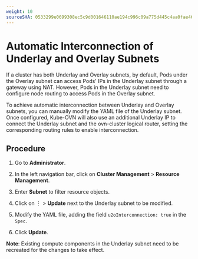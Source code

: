 ```yaml
---
weight: 10
sourceSHA: 0533299e0699308ec5c9d001646110ae194c996c09a775d445c4aa0fae465403
---
```


# Automatic Interconnection of Underlay and Overlay Subnets

If a cluster has both Underlay and Overlay subnets, by default, Pods under the Overlay subnet can access Pods' IPs in the Underlay subnet through a gateway using NAT. However, Pods in the Underlay subnet need to configure node routing to access Pods in the Overlay subnet.

To achieve automatic interconnection between Underlay and Overlay subnets, you can manually modify the YAML file of the Underlay subnet. Once configured, Kube-OVN will also use an additional Underlay IP to connect the Underlay subnet and the ovn-cluster logical router, setting the corresponding routing rules to enable interconnection.

## Procedure

1. Go to **Administrator**.

2. In the left navigation bar, click on **Cluster Management** > **Resource Management**.

3. Enter **Subnet** to filter resource objects.

4. Click on ⋮ > **Update** next to the Underlay subnet to be modified.

5. Modify the YAML file, adding the field `u2oInterconnection: true` in the `Spec`.

6. Click **Update**.

**Note**: Existing compute components in the Underlay subnet need to be recreated for the changes to take effect.
